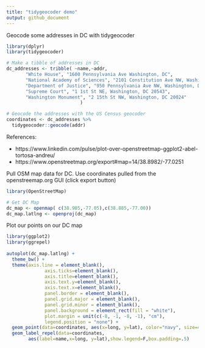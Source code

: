 ```yaml
---
title: "tidygeocoder demo"
output: github_document
---
```


Geocode some addresses in DC with tidygeocoder

```r
library(dplyr)
library(tidygeocoder)

# Make a tibble of addresses in DC
dc_addresses <- tribble( ~name,~addr,
       "White House", "1600 Pennsylvania Ave Washington, DC",
       "National Academy of Sciences", "2101 Constitution Ave NW, Washington, DC 20418",
       "Department of Justice", "950 Pennsylvania Ave NW, Washington, DC 20530",
       "Supreme Court", "1 1st St NE, Washington, DC 20543",
       "Washington Monument", "2 15th St NW, Washington, DC 20024"
                           )

# Geocode the addresses with the US Census geocoder
coordinates <- dc_addresses %>%
  tidygeocoder::geocode(addr)
```

References:

* https://www.linkedin.com/pulse/plot-over-openstreetmap-ggplot2-abel-tortosa-andreu/
* https://www.openstreetmap.org/export#map=14/38.8982/-77.0251  

Pull OSM map data for DC. Use coordinates pulled from the openstreemap.org GUI (click export button)

```r
library(OpenStreetMap)

# Get DC Map
dc_map <- openmap( c(38.905,-77.05),c(38.885,-77.00))
dc_map.latlng <- openproj(dc_map)

```

Plot our points on our DC map

```r
library(ggplot2)
library(ggrepel)
  
autoplot(dc_map.latlng) +
  theme_bw() +
  theme(axis.line = element_blank(),
              axis.ticks=element_blank(),
              axis.title=element_blank(),
              axis.text.y=element_blank(),
              axis.text.x=element_blank(),
              panel.border = element_blank(),
              panel.grid.major = element_blank(),
              panel.grid.minor = element_blank(),
              panel.background = element_rect(fill = "white"),
              plot.margin = unit(c(-8, -1, -8, -1), "cm"),
              legend.position = "none") +
  geom_point(data=coordinates, aes(x=long, y=lat), color="navy", size=4, alpha=1) +
  geom_label_repel(data=coordinates,
        aes(label=name,x=long, y=lat),show.legend=F,box.padding=.5)

```
